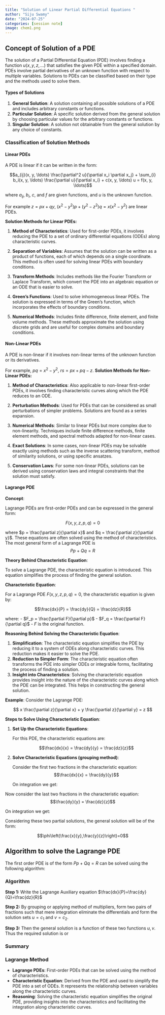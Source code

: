 ```yaml
---
title: "Solution of Linear Partial Differential Equations "
author: "Siju Swamy"
date: "2024-07-25"
categories: [session note]
image: chem1.png
---
```

## Concept of Solution of a PDE

The solution of a Partial Differential Equation (PDE) involves finding a function   $u(x, y, z, \ldots)$ that satisfies the given PDE within a specified domain. PDEs involve partial derivatives of an unknown function with respect to multiple variables. Solutions to PDEs can be classified based on their type and the methods used to solve them.

#### Types of Solutions

1. **General Solution**: A solution containing all possible solutions of a PDE and includes arbitrary constants or functions.
2. **Particular Solution**: A specific solution derived from the general solution by choosing particular values for the arbitrary constants or functions.
3. **Singular Solution**: A solution not obtainable from the general solution by any choice of constants.

### Classification of Solution Methods

#### Linear PDEs

A PDE is linear if it can be written in the form:

$$a_{ij}(x, y, \ldots) \frac{\partial^2 u}{\partial x_i \partial x_j} + \sum_{i} b_i(x, y, \ldots) \frac{\partial u}{\partial x_i} + c(x, y, \ldots) u = f(x, y, \ldots)$$

where   $a_{ij}$,   $b_i$,   $c$, and   $f$ are given functions, and   $u$ is the unknown function. 

For example $z=px+qy$, $(x^2-y^2)p+(y^2-z^2)q=x(x^2-y^2)$ are linear PDEs.

**Solution Methods for Linear PDEs:**

1. **Method of Characteristics**: Used for first-order PDEs, it involves reducing the PDE to a set of ordinary differential equations (ODEs) along characteristic curves.

2. **Separation of Variables**: Assumes that the solution can be written as a product of functions, each of which depends on a single coordinate. This method is often used for solving linear PDEs with boundary conditions.

3. **Transform Methods**: Includes methods like the Fourier Transform or Laplace Transform, which convert the PDE into an algebraic equation or an ODE that is easier to solve.

4. **Green's Functions**: Used to solve inhomogeneous linear PDEs. The solution is expressed in terms of the Green's function, which incorporates the effects of boundary conditions.

5. **Numerical Methods**: Includes finite difference, finite element, and finite volume methods. These methods approximate the solution using discrete grids and are useful for complex domains and boundary conditions.

#### Non-Linear PDEs

A PDE is non-linear if it involves non-linear terms of the unknown function or its derivatives.

For example, $pq=x^2-y^2$, $rs=px+pq-z$.
**Solution Methods for Non-Linear PDEs:**

1. **Method of Characteristics**: Also applicable to non-linear first-order PDEs, it involves finding characteristic curves along which the PDE reduces to an ODE.

2. **Perturbation Methods**: Used for PDEs that can be considered as small perturbations of simpler problems. Solutions are found as a series expansion.

3. **Numerical Methods**: Similar to linear PDEs but more complex due to non-linearity. Techniques include finite difference methods, finite element methods, and spectral methods adapted for non-linear cases.

4. **Exact Solutions**: In some cases, non-linear PDEs may be solvable exactly using methods such as the inverse scattering transform, method of similarity solutions, or using specific ansatzes.

5. **Conservation Laws**: For some non-linear PDEs, solutions can be derived using conservation laws and integral constraints that the solution must satisfy.

#### Lagrange PDE

**Concept**:

Lagrange PDEs are first-order PDEs and can be expressed in the general form:

$$F(x, y, z, p, q) = 0$$

where   $p = \frac{\partial z}{\partial x}$ and   $q = \frac{\partial z}{\partial y}$. These equations are often solved using the method of characteristics. The most general form of a Lagrange PDE is $$Pp+Qq=R$$

**Theory Behind Characteristic Equation**:

To solve a Lagrange PDE, the characteristic equation is introduced. This equation simplifies the process of finding the general solution.

**Characteristic Equation**:

For a Lagrange PDE   $F(x, y, z, p, q) = 0$, the characteristic equation is given by:

$$\frac{dx}{P} = \frac{dy}{Q} = \frac{dz}{R}$$

where:
-   $F_p = \frac{\partial F}{\partial p}$
-   $F_q = \frac{\partial F}{\partial q}$
-   $F$ is the original function.

**Reasoning Behind Solving the Characteristic Equation**:

1. **Simplification**: The characteristic equation simplifies the PDE by reducing it to a system of ODEs along characteristic curves. This reduction makes it easier to solve the PDE.
2. **Reduction to Simpler Form**: The characteristic equation often transforms the PDE into simpler ODEs or integrable forms, facilitating the process of finding a solution.
3. **Insight into Characteristics**: Solving the characteristic equation provides insight into the nature of the characteristic curves along which the PDE can be integrated. This helps in constructing the general solution.

**Example**:
Consider the Lagrange PDE:

$$
x \frac{\partial z}{\partial x} + y \frac{\partial z}{\partial y} = z
$$

**Steps to Solve Using Characteristic Equation**:

1. **Set Up the Characteristic Equations**:

   For this PDE, the characteristic equations are:

   $$\frac{dx}{x} = \frac{dy}{y} = \frac{dz}{z}$$

2. **Solve Characteristic Equations (grouping method)**:

   Consider the first two fractions in the characteristic equation:
   $$\frac{dx}{x} = \frac{dy}{y}$$

   On integration we get:

    \begin{align*}
    \ln |x| &= \ln |y|+\ln c_1\\
    \ln |x|-\ln|y|&=\ln c_1\\
    \ln\left|\frac{x}{y}\right|&=\ln c_1\\
    \implies \left|\frac{x}{y}\right|&=c_1
    \end{align*}

Now consider the last two fractions in the characteristic equation:
   $$\frac{dy}{y} = \frac{dz}{z}$$

On integration we get:

\begin{align*}
    \ln |y| &= \ln |z|+\ln c_2\\
    \ln |y|-\ln|z|&=\ln c_2\\
    \ln\left|\frac{y}{z}\right|&=\ln c_2\\
    \implies \left|\frac{y}{z}\right|&=c_2
\end{align*}

Considering these two partial solutions, the general solution will be of the form:

$$\phi\left(\frac{x}{y},\frac{y}{z}\right)=0$$

## Algorithm to solve the Lagrange PDE

The first order PDE is of the form $Pp+Qq=R$ can be solved using the following algorithm:

:::  {.callout-important}
### Algorithm

**Step 1:** Write the Lagrange Auxiliary equation 
$\frac{dx}{P}=\frac{dy}{Q}=\frac{dz}{R}$

**Step 2:** By grouping or applying method of multipliers, form two pairs of fractions such that mere integration eliminate the differentials and form the solution sets $u=c_1$ and $v=c_2$. 

**Step 3:** Then the general solution is a function of these two functions $u,v$. Thus the required solution is 
\begin{equation*}
\phi(u,v)=0
\end{equation*}
or
\begin{equation*}
u=\phi(v)
\end{equation*}
:::
### Summary {.smaller}

::: {.callout-note}
### Lagrange Method
- **Lagrange PDEs**: First-order PDEs that can be solved using the method of characteristics.
- **Characteristic Equation**: Derived from the PDE and used to simplify the PDE into a set of ODEs. It represents the relationship between variables along the characteristic curves.
- **Reasoning**: Solving the characteristic equation simplifies the original PDE, providing insights into the characteristics and facilitating the integration along characteristic curves.
:::
### 

  